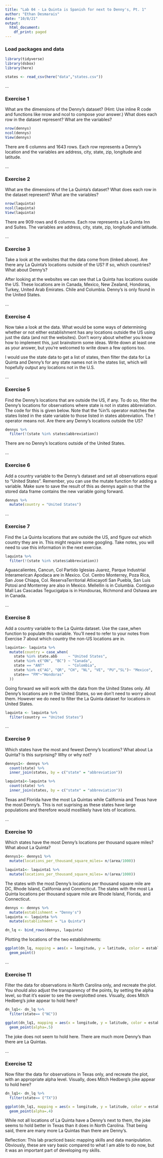 ```yaml
---
title: "Lab 04 - La Quinta is Spanish for next to Denny's, Pt. 1"
author: "Ethan Desmarais"
date: "10/8/21"
output:
  html_document:
    df_print: paged
---
```


### Load packages and data

```r
library(tidyverse) 
library(dsbox) 
library(here)
```

```r
states <- read_csv(here("data","states.csv"))
```

...


### Exercise 1

What are the dimensions of the Denny’s dataset? (Hint: Use inline R code and functions like nrow and ncol to compose your answer.) What does each row in the dataset represent? What are the variables?
```r
nrow(dennys)
ncol(dennys)
View(dennys)
```
There are 6 columns and 1643 rows. Each row represents a Denny's location and the variables are address, city, state, zip, longitude and latitude.

...


### Exercise 2

What are the dimensions of the La Quinta’s dataset? What does each row in the dataset represent? What are the variables?
```r
nrow(laquinta)
ncol(laquinta)
View(laquinta)
```
There are 909 rows and 6 columns. Each row represents a La Quinta Inn and Suites. The variables are address, city, state, zip, longitude and latitude.

...


### Exercise 3
Take a look at the websites that the data come from (linked above). Are there any La Quinta’s locations outside of the US? If so, which countries? What about Denny’s?


After looking at the websites we can see that La Quinta has locations ouside the US. These locations are in Canada, Mexico, New Zealand, Hondoras, Turkey, United Arab Emirates. Chile and Columbia. Denny's is only found in the United States.


...

### Exercise 4
Now take a look at the data. What would be some ways of determining whether or not either establishment has any locations outside the US using just the data (and not the websites). Don’t worry about whether you know how to implement this, just brainstorm some ideas. Write down at least one as your answer, but you’re welcomed to write down a few options too.


I would use the state data to get a list of states, then filter the data for La Quinta and Denny's for any state names not in the states list, which will hopefully output any locations not in the U.S.


...

### Exercise 5
Find the Denny’s locations that are outside the US, if any. To do so, filter the Denny’s locations for observations where state is not in states abbreviation. The code for this is given below. Note that the %in% operator matches the states listed in the state variable to those listed in states abbreviation. The ! operator means not. Are there any Denny’s locations outside the US?


```r
dennys %>%
  filter(!(state %in% states$abbreviation))
```
There are no Denny's locations outside of the United States.


...

### Exercise 6
Add a country variable to the Denny’s dataset and set all observations equal to "United States". Remember, you can use the mutate function for adding a variable. Make sure to save the result of this as dennys again so that the stored data frame contains the new variable going forward.


```r
dennys %>%
  mutate(country = "United States")
```

...

### Exercise 7
Find the La Quinta locations that are outside the US, and figure out which country they are in. This might require some googling. Take notes, you will need to use this information in the next exercise.

```r
laquinta %>%
  filter(!(state %in% states$abbreviation))
```

Aguascalientes, Cancun, Col Partido Iglesias Juarez, Parque Industrial Interamerican Apodaca are in Mexico. Col. Centro Monterrey, Poza Rica, San Jose Chiapa, Col. ReservaTerritorial Atlixcayotl San Puebla,  San Luis Potosi and Monterrey are also in Mexico.  Mellellin is in Columbia. 	Contiguo Mall Las Cascadas Tegucigalpa is in Hondouras, Richmond and Oshawa are in Canada. 

...

### Exercise 8


Add a country variable to the La Quinta dataset. Use the case_when function to populate this variable. You’ll need to refer to your notes from Exercise 7 about which country the non-US locations are in. 


```r
laquinta<- laquinta %>%
  mutate(country = case_when(
    state %in% state.abb     ~ "United States",
    state %in% c("ON", "BC") ~ "Canada",
    state == "ANT"           ~ "Colombia",
    state %in% c("AG", "QR", "CH", "NL", "VE", "PU","SL")~ "Mexico",
    state== "FM"~"Hondoras"
  ))
```

Going forward we will work with the data from the United States only. All Denny’s locations are in the United States, so we don’t need to worry about them. However we do need to filter the La Quinta dataset for locations in United States.


```r
laquinta <- laquinta %>%
  filter(country == "United States")
```

...

### Exercise 9

Which states have the most and fewest Denny’s locations? What about La Quinta? Is this surprising? Why or why not?

```r
dennys1<- dennys %>%
  count(state) %>%
  inner_join(states, by = c("state" = "abbreviation"))

laquinta1<-laquinta %>%
  count(state) %>%
  inner_join(states, by = c("state" = "abbreviation"))

```

Texas and Florida have the most La Quintas while California and Texas have the most Denny's. This is not suprising as these states have large populations and therefore would mostlikely have lots of locations.

...

### Exercise 10
Which states have the most Denny’s locations per thousand square miles? What about La Quinta?

```r
dennys1<- dennys1 %>%
  mutate(locations_per_thousand_square_miles= n/(area/1000))

laquinta1<- laquinta1 %>%
  mutate(locations_per_thousand_square_miles= n/(area/1000))
```

The states with the most Denny's locations per thousand square mile are DC, Rhode Island, California and Connecticut. The states with the most La Quinta locations per thousand square mile are Rhode Island, Florida, and Connecticut. 


```r
dennys <- dennys %>%
  mutate(establishment = "Denny's")
laquinta <- laquinta %>%
  mutate(establishment = "La Quinta")

dn_lq <- bind_rows(dennys, laquinta)

```

Plotting the locations of the two establishments:

```r
ggplot(dn_lq, mapping = aes(x = longitude, y = latitude, color = establishment)) +
  geom_point()
```


...

### Exercise 11

Filter the data for observations in North Carolina only, and recreate the plot. You should also adjust the transparency of the points, by setting the alpha level, so that it’s easier to see the overplotted ones. Visually, does Mitch Hedberg’s joke appear to hold here?


```r
dn_lq1<- dn_lq %>%
  filter(state== ("NC"))

ggplot(dn_lq1, mapping = aes(x = longitude, y = latitude, color = establishment)) +
  geom_point(alpha=.5)
```


The joke does not seem to hold here. There are much more Denny's than there are La Quintas.


...

### Exercise 12

Now filter the data for observations in Texas only, and recreate the plot, with an appropriate alpha level. Visually, does Mitch Hedberg’s joke appear to hold here?


```r
dn_lq1<- dn_lq %>%
  filter(state== ("TX"))

ggplot(dn_lq1, mapping = aes(x = longitude, y = latitude, color = establishment)) +
  geom_point(alpha=.4)
```

While not all locations of La Quinta have a Denny's next to them, the joke seems to hold better in Texas than it does in North Carolina. That being said, there are many more La Quintas than there are Denny's.


Reflection: This lab practiced basic mapping skills and data manipulation. Obviously, these are vary basic compared to what I am able to do now, but it was an important part of developing my skills.